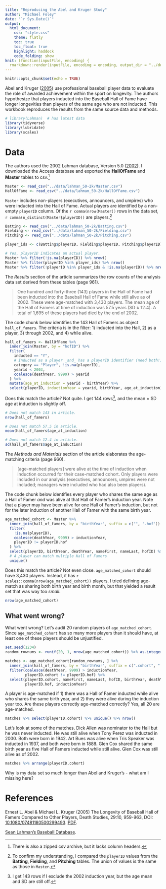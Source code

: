 ```yaml
---
title: "Reproducing the Abel and Kruger Study"
author: "Michael Foley"
date: "`r Sys.Date()`"
output: 
  html_document:
    css: "style.css"
    theme: flatly
    toc: true
    toc_float: true
    highlight: haddock
    code_folding: show
knit: (function(inputFile, encoding) {
  rmarkdown::render(inputFile, encoding = encoding, output_dir = "../docs") })
---
```


```r
knitr::opts_chunk$set(echo = TRUE)
```

Abel and Kruger ([2005](#Abel2005)) use professional baseball player data to evaluate the role of awarded achievement within the sport on longevity. The authors hypothesize that players inducted into the Baseball Hall of Fame have longer longevities than players of the same age who are not inducted. This workbook reproduces the results from the same source data and methods.

```r
# library(Lahman)  # has latest data
library(tidyverse)
library(lubridate)
library(scales)
```

# Data

The authors used the 2002 Lahman database, Version 5.0 ([2002](#Lahman2002)). I downloaded the Access database and exported the **HallOfFame** and **Master** tables to csv.^[There is also a zipped csv archive, but it lacks column headers.]

```r
Master <- read_csv("../data/lahman_50-2k/Master.csv")
HallOfFame <- read_csv("../data/lahman_50-2k/HallOfFame.csv")
```

`Master` includes non-players (executives, announcers, and umpires) who were inducted into the Hall of Fame. Actual players are identified by a non-empty `playerID` column. Of the `r comma(nrow(Master))` rows in the data set, `r comma(n_distinct(Master$playerID))` are players.^[To confirm my understanding, I compared the `playerID` values from the **Batting**, **Fielding**, and **Pitching** tables. The union of values is the same as those in `Master`.]

```r
Batting <- read_csv("../data/lahman_50-2k/Batting.csv")
Fielding <- read_csv("../data/lahman_50-2k/Fielding.csv")
Pitching <- read_csv("../data/lahman_50-2k/Pitching.csv")

player_ids <- c(Batting$playerID, Fielding$playerID, Pitching$playerID) %>% unique()

# Yes, playerID indicates an actual player.
Master %>% filter(!is.na(playerID)) %>% nrow()
Master %>% filter(playerID %in% player_ids) %>% nrow()
Master %>% filter(!playerID %in% player_ids & !is.na(playerID)) %>% nrow()
```

The *Results* section of the article summarizes the row counts of the analysis data set derived from these tables (page 961).

> One hundred and forty-three (143) players in the Hall of Fame had been inducted into the Baseball Hall of Fame while still alive as of 2002. These were age-matched with 3,430 players. The mean age of the Hall of Famers at time of induction
was 57.5 years (SD $\pm$ 12.4). A total of 1,695 of these players had died by the end of 2002.

The code chunk below identifies the 143 Hall of Famers as object `hall_of_famers`. The criteria is in the filter: 1) inducted into the Hall, 2) as a player, 3) through 2002, and 4) while alive.

```r
hall_of_famers <- HallOfFame %>% 
  inner_join(Master, by = "hofID") %>%
  filter(
    inducted == "Y",
    # Inducted as a player _and_ has a playerID identifier (need both!)
    category == "Player", !is.na(playerID),
    yearid < 2003,
    coalesce(deathYear, 9999) > yearid
  ) %>% 
  mutate(age_at_induction = yearid - birthYear) %>%
  select(playerID, inductionYear = yearid, birthYear, age_at_induction)
```

Does this match the article? Not quite. I get 144 rows^[I get 143 rows if I exclude the 2002 induction year, but the age mean and SD are still off.], and the mean $\pm$ SD age at induction is slightly off.

```r
# Does not match 143 in article.
nrow(hall_of_famers)

# Does not match 57.5 in article.
mean(hall_of_famers$age_at_induction)

# Does not match 12.4 in article.
sd(hall_of_famers$age_at_induction)
```

The *Methods and Materials* section of the article elaborates the age-matching criteria (page 960).

> [age-matched players] were alive at the time of induction when induction occurred for their case-matched cohort. Only players were included in our analysis (executives, announcers, umpires were not included; managers were included who had also been players).

The code chunk below identifies every player who shares the same age as a Hall of Famer _and_ was alive at that Hall of Famer's induction year. Note that a player may have been alive for one Hall of Famer's induction, but not for the later induction of another Hall of Famer with the same birth year. 

```r
age_matched_cohort <- Master %>%
  inner_join(hall_of_famers, by = "birthYear", suffix = c("", ".hof")) %>%
  filter(
    !is.na(playerID),
    coalesce(deathYear, 9999) > inductionYear,
    playerID != playerID.hof
  ) %>%
  select(playerID, birthYear, deathYear, nameFirst, nameLast, hofID) %>%
  # A player can match multiple Hall of Famers
  unique()
```

Does this match the article? Not even close. `age_matched_cohort` should have 3,430 players. Instead, it has `r scales::comma(nrow(age_matched_cohort))` players. I tried defining age-match as sharing both birth year and birth month, but that yielded a result set that was way too *small*.

```r
nrow(age_matched_cohort)
```

## What went wrong?

What went wrong? Let's audit 20 random players of `age_matched_cohort`. Since `age_matched_cohort` has so many more players than it should have, at least one of these players should be unjustified.

```r
set.seed(1234)
random_rownums <- runif(20, 1, nrow(age_matched_cohort)) %>% as.integer()

matches <- age_matched_cohort[random_rownums, ] %>%
  inner_join(hall_of_famers, by = "birthYear", suffix = c(".cohort", ".hof")) %>%
  filter(coalesce(deathYear, 9999) > inductionYear,
         playerID.cohort != playerID.hof) %>%
  select(playerID.cohort, nameFirst, nameLast, hofID, birthYear, deathYear,
         playerID.hof, inductionYear)
```

A player is age-matched if 1) there was a Hall of Famer inducted while alive who shares the same birth year, and 2) they were alive during the induction year too. Are these players correctly age-matched correctly? Yes, all 20 are age-matched.

```r
matches %>% select(playerID.cohort) %>% unique() %>% nrow()
```

Let's look at some of the matches. Dick Allen was nominator to the Hall but he was never inducted. He was still alive when Tony Perez was inducted in 2000. Both were born in 1942. Art Bues was alive when Tris Speaker was inducted in 1937, and both were born in 1888. Glen Cox shared the same birth year as five Hall of Famers inducted while still alive. Glen Cox was still alive as of 2002.

```r
matches %>% arrange(playerID.cohort)
```

Why is my data set so much longer than Abel and Kruger's - what am I missing here?

# References

<a id="Abel2005"></a>Ernest L. Abel & Michael L. Kruger (2005) The Longevity of Baseball Hall of Famers Compared to Other Players, Death Studies, 29:10, 959-963, DOI: [10.1080/07481180500299493](https://doi.org/10.1080/07481180500299493). [PDF](http://www.med.mcgill.ca/epidemiology/hanley/bios601/CandHchapter06/baseball_players.pdf).

<a id="Lahman2002"></a>[Sean Lahman's Baseball Database](https://www.seanlahman.com/baseball-archive/statistics/).
